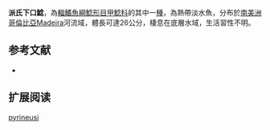 {{Speciesbox
| name = 派氏下口鯰
| image = 
| image_width = 250px
| image_caption = 
| status = NE
| status_system = IUCN3.1
| genus = Hypostomus
| species = pyrineusi
| authority = [[Miranda_Ribeiro|Miranda Ribeiro]], 1920
| synonyms = *''Cochliodon pyrineusi'',Miranda Ribeiro, 1920
}}

'''派氏下口鯰'''，為[[輻鰭魚綱|輻鰭魚綱]][[鯰形目|鯰形目]][[甲鯰科|甲鯰科]]的其中一[[種|種]]，為熱帶淡水魚，分布於[[南美洲|南美洲]][[哥倫比亞|哥倫比亞]]Madeira河流域，體長可達26公分，棲息在底層水域，生活習性不明。
==参考文献==
*{{FishBase_species|genus=Hypostomus|species=pyrineusi|year=2015|month=1}}

== 扩展阅读 ==
{{refbegin}}
{{wikispecies-inline|Hypostomus pyrineusi|派氏下口鯰}}
{{refend}}
{{Taxonbar|from=Q4744516}}

[[Category:下口鯰屬|pyrineusi]]